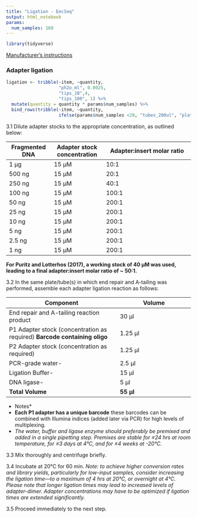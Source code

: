 ```yaml
---
title: "Ligation - EecSeq"
output: html_notebook
params:
  num_samples: 160
---
```

```r
library(tidyverse)
```

[Manufacturer's instructions](https://github.com/pinskylab/laboratory/blob/master/documentation/kapa-hyper-plus-dna.pdf)

### Adapter ligation

```r
ligation <- tribble(~item, ~quantity, 
                    "ph2o_ml", 0.0025,
                    "tips_10",4, 
                    "tips_100", 1) %>% 
  mutate(quantity = quantity * params$num_samples) %>% 
  bind_rows(tribble(~item, ~quantity,
                    ifelse(params$num_samples <20, "tubes_200ul", "plates"), ifelse(params$num_samples < 20, params$num_samples, ceiling(params$num_samples/96))))
```

3.1 Dilute adapter stocks to the appropriate concentration, as outlined below:

|Fragmented DNA| Adapter stock concentration | Adapter:insert molar ratio|
|--------------|----------------|---------------------------|
| 1 μg|15 μM|10:1|
|500 ng|15 μM|20:1|
|250 ng|15 μM|40:1|
|100 ng|15 μM|100:1|
|50 ng|15 μM|200:1|
|25 ng|15 μM|200:1|
|10 ng|15 μM|200:1|
|5 ng|15 μM|200:1|
|2.5 ng|15 μM|200:1|
|1 ng|15 μM|200:1|

**For Puritz and Lotterhos (2017), a working stock of 40 μM was used, leading to a final adapter:insert molar ratio of ~ 50:1.**

3.2 In the same plate/tube(s) in which end repair and A-tailing was performed, assemble each adapter ligation reaction as follows:

|Component|Volume|
|---------|------|
|End repair and A-tailing reaction product| 30 μl|
|P1 Adapter stock (concentration as required) **Barcode containing oligo** | 1.25 μl|
|P2 Adapter stock (concentration as required) | 1.25 μl|
|PCR-grade water-| 2.5 μl |
|Ligation Buffer-| 15 μl |
|DNA ligase-| 5 μl |
|**Total Volume**| **55 μl**|
* Notes*
- **Each P1 adapter has a unique barcode** these barcodes can be combined with Illumina indices (added later via PCR) for high levels of multiplexing.
- *The water, buffer and ligase enzyme should preferably be premixed and added in a single pipetting step. Premixes are stable for ≤24 hrs at room temperature, for ≤3 days at 4°C, and for ≤4 weeks at -20°C.*
  
3.3 Mix thoroughly and centrifuge briefly.  

3.4 Incubate at 20°C for 60 min.
*Note: to achieve higher conversion rates and library yields, particularly for low-input samples, consider increasing the ligation time—to a maximum of 4 hrs at 20°C, or overnight at 4°C. Please note that longer ligation times may lead to increased levels of adapter-dimer. Adapter concentrations may have to be optimized if ligation times are extended significantly.*

3.5 Proceed immediately to the next step.
